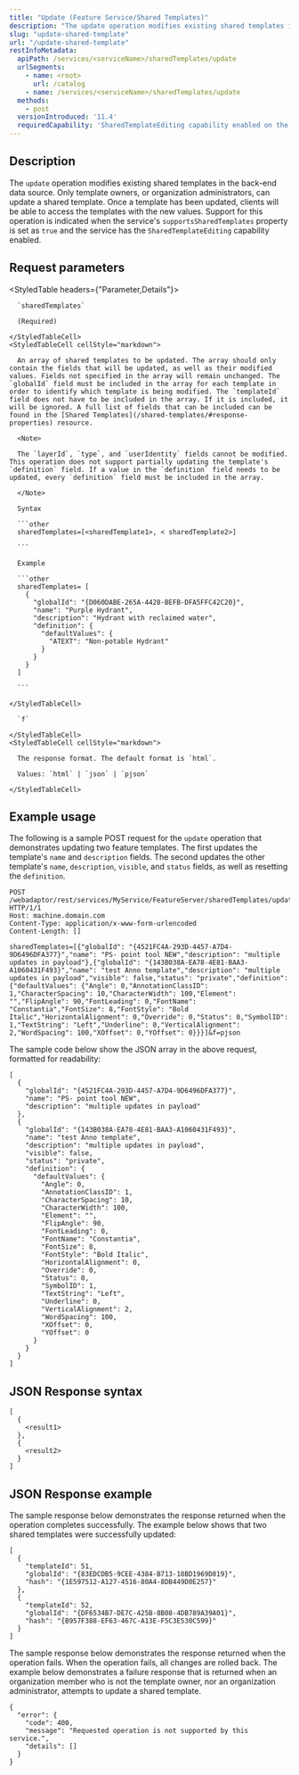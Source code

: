 ```yaml
---
title: "Update (Feature Service/Shared Templates)"
description: "The update operation modifies existing shared templates in the back-end data source."
slug: "update-shared-template"
url: "/update-shared-template"
restInfoMetadata:
  apiPath: /services/<serviceName>/sharedTemplates/update
  urlSegments:
    - name: <root>
      url: /catalog
    - name: /services/<serviceName>/sharedTemplates/update
  methods:
    - post
  versionIntroduced: '11.4'
  requiredCapability: 'SharedTemplateEditing capability enabled on the service'
---
```


## Description

The `update` operation modifies existing shared templates in the back-end data source. Only template owners, or organization administrators, can update a shared template. Once a template has been updated, clients will be able to access the templates with the new values. Support for this operation is indicated when the service's `supportsSharedTemplates` property is set as `true` and the service has the `SharedTemplateEditing` capability enabled.

## Request parameters

<StyledTable headers={"Parameter,Details"}>
  <StyledTableRow>
    <StyledTableCell cellStyle="markdown">

      `sharedTemplates`

      (Required)

    </StyledTableCell>
    <StyledTableCell cellStyle="markdown">

      An array of shared templates to be updated. The array should only contain the fields that will be updated, as well as their modified values. Fields not specified in the array will remain unchanged. The `globalId` field must be included in the array for each template in order to identify which template is being modified. The `templateId` field does not have to be included in the array. If it is included, it will be ignored. A full list of fields that can be included can be found in the [Shared Templates](/shared-templates/#response-properties) resource.

      <Note>

      The `layerId`, `type`, and `userIdentity` fields cannot be modified. This operation does not support partially updating the template's `definition` field. If a value in the `definition` field needs to be updated, every `definition` field must be included in the array.

      </Note>

      Syntax

      ```other
      sharedTemplates=[<sharedTemplate1>, < sharedTemplate2>]

      ```

      Example

      ```other
      sharedTemplates= [
        {
          "globalId": "{D060DABE-265A-4428-BEFB-DFA5FFC42C20}",
          "name": "Purple Hydrant",
          "description": "Hydrant with reclaimed water",
          "definition": {
            "defaultValues": {
              "ATEXT": "Non-potable Hydrant"
            } 
          } 
        }
      ]

      ```

    </StyledTableCell>
  </StyledTableRow>
  <StyledTableRow>
    <StyledTableCell cellStyle="markdown">

      `f`

    </StyledTableCell>
    <StyledTableCell cellStyle="markdown">

      The response format. The default format is `html`.

      Values: `html` | `json` | `pjson`

    </StyledTableCell>
  </StyledTableRow>
</StyledTable>

## Example usage

The following is a sample POST request for the `update` operation that demonstrates updating two feature templates. The first updates the template's `name` and `description` fields. The second updates the other template's `name`, `description`, `visible`, and `status` fields, as well as resetting the `definition`.

```other
POST /webadaptor/rest/services/MyService/FeatureServer/sharedTemplates/update HTTP/1/1
Host: machine.domain.com
Content-Type: application/x-www-form-urlencoded
Content-Length: []

sharedTemplates=[{"globalId": "{4521FC4A-293D-4457-A7D4-9D6496DFA377}","name": "PS- point tool NEW","description": "multiple updates in payload"},{"globalId": "{143B038A-EA78-4E81-BAA3-A1060431F493}","name": "test Anno template","description": "multiple updates in payload","visible": false,"status": "private","definition": {"defaultValues": {"Angle": 0,"AnnotationClassID": 1,"CharacterSpacing": 10,"CharacterWidth": 100,"Element": "","FlipAngle": 90,"FontLeading": 0,"FontName": "Constantia","FontSize": 8,"FontStyle": "Bold Italic","HorizontalAlignment": 0,"Override": 0,"Status": 0,"SymbolID": 1,"TextString": "Left","Underline": 0,"VerticalAlignment": 2,"WordSpacing": 100,"XOffset": 0,"YOffset": 0}}}]&f=pjson

```

The sample code below show the JSON array in the above request, formatted for readability:

```other
[
  {
    "globalId": "{4521FC4A-293D-4457-A7D4-9D6496DFA377}",
    "name": "PS- point tool NEW",
    "description": "multiple updates in payload"
  },
  {
    "globalId": "{143B038A-EA78-4E81-BAA3-A1060431F493}",
    "name": "test Anno template",
    "description": "multiple updates in payload",
    "visible": false,
    "status": "private",
    "definition": {
      "defaultValues": {
        "Angle": 0,
        "AnnotationClassID": 1,
        "CharacterSpacing": 10,
        "CharacterWidth": 100,
        "Element": "",
        "FlipAngle": 90,
        "FontLeading": 0,
        "FontName": "Constantia",
        "FontSize": 8,
        "FontStyle": "Bold Italic",
        "HorizontalAlignment": 0,
        "Override": 0,
        "Status": 0,
        "SymbolID": 1,
        "TextString": "Left",
        "Underline": 0,
        "VerticalAlignment": 2,
        "WordSpacing": 100,
        "XOffset": 0,
        "YOffset": 0
      }
    }
  }
]

```


## JSON Response syntax

```other
[
  {
    <result1>
  },
  {
    <result2>
  }
]

```

## JSON Response example

The sample response below demonstrates the response returned when the operation completes successfully. The example below shows that two shared templates were successfully updated:

```other
[
  {
    "templateId": 51,
    "globalId": "{83EDCDB5-9CEE-4384-B713-18BD1969D819}",
    "hash": "{1E597512-A127-4516-80A4-8DB449D0E257}"
  },
  {
    "templateId": 52,
    "globalId": "{DF6534B7-DE7C-425B-8B08-4DB789A39A01}",
    "hash": "{B957F388-EF63-467C-A13E-F5C3E530C599}"
  }
]

```

The sample response below demonstrates the response returned when the operation fails. When the operation fails, all changes are rolled back. The example below demonstrates a failure response that is returned when an organization member who is not the template owner, nor an organization administrator, attempts to update a shared template.

```other
{
  "error": {
    "code": 400,
    "message": "Requested operation is not supported by this service.",
    "details": []
  }
}

```